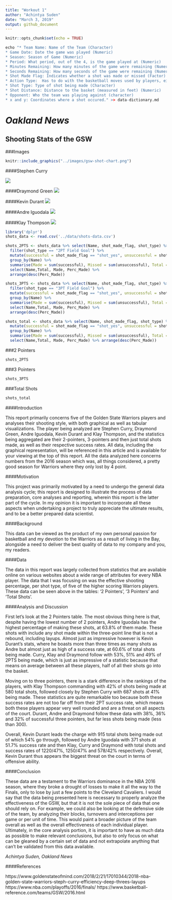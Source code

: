 ```yaml
---
title: "Workout 1"
author: "Achintya Suden"
date: "March 3, 2019"
output: github_document
---
```


```r
knitr::opts_chunk$set(echo = TRUE)

```


```r

echo "* Team Name: Name of the Team (Character)
* Game Date: Date the game was played (Numeric)
* Season: Season of Game (Numeric)
* Period: What period, out of the 4, is the game played at (Numeric)
* Minutes Remaining: How many minutes of the game were remaining (Numeric)
* Seconds Remaining: How many seconds of the game were remaining (Numeric)
* Shot Made Flag: Indicates whether a shot was made or missed (Factor)
* Action Type:  Has to do with the basketball moves used by players, either to pass by defenders to gain access to the basket, or to get a clean pass to a teammate to score a two pointer or three pointer (Character)
* Shot Type: Type of shot being made (Character)
* Shot Distance: Distance to the basket (measured in feet) (Numeric)
* Opponent: Who the team was playing against (character)
* x and y: Coordinates where a shot occured." >> data-dictionary.md

```

# *Oakland News* 
## Shooting Stats of the GSW

###Images
```r
knitr::include_graphics("../images/gsw-shot-chart.png")
```

####Stephen Curry

![](../images/Curry.png)

####Draymond Green
![](../images/draymond.jpg)

####Kevin Durant
![](../images/durant.jpg)


####Andre Iguodala
![](../images/andre.jpg)


####Klay Thompson
![](../images/klay.jpg)





```r
library('dplyr')
shots_data <- read.csv('../data/shots-data.csv')

shots_2PTS <- shots_data %>% select(Name, shot_made_flag, shot_type) %>%
  filter(shot_type == "2PT Field Goal") %>%
  mutate(successful = shot_made_flag == "shot_yes", unsuccessful = shot_made_flag == "shot_no") %>% 
  group_by(Name) %>%
  summarise(Made = sum(successful), Missed = sum(unsuccessful), Total = sum(Made + Missed), Perc_Made = Made/Total) %>%
  select(Name,Total, Made, Perc_Made) %>%
  arrange(desc(Perc_Made))

shots_3PTS <- shots_data %>% select(Name, shot_made_flag, shot_type) %>%
  filter(shot_type == "3PT Field Goal") %>%
  mutate(successful = shot_made_flag == "shot_yes", unsuccessful = shot_made_flag == "shot_no") %>% 
  group_by(Name) %>%
  summarise(Made = sum(successful), Missed = sum(unsuccessful), Total = sum(Made + Missed), Perc_Made = Made/Total) %>%
  select(Name,Total, Made, Perc_Made) %>%
  arrange(desc(Perc_Made))

shots_total <- shots_data %>% select(Name, shot_made_flag, shot_type) %>%
  mutate(successful = shot_made_flag == "shot_yes", unsuccessful = shot_made_flag == "shot_no") %>% 
  group_by(Name) %>%
  summarise(Made = sum(successful), Missed = sum(unsuccessful), Total = sum(Made + Missed), Perc_Made = Made/Total) %>%
  select(Name,Total, Made, Perc_Made) %>% arrange(desc(Perc_Made))
```

###2 Pointers 
```r
shots_2PTS
```

###3 Pointers
```r
shots_3PTS
```

###Total Shots
```r
shots_total
```

####Introduction

This report primarily concerns five of the Golden State Warriors players and analyses their shooting style, with both graphical as well as tabular visualizations. The player being analyzed are Stephen Curry, Draymond Green, Andre Iguodala, Kevin Durant and Klay Thompson, and the statistics being aggregated are their 2-pointers, 3-pointers and then just total shots made, as well as their respective success rates. All data, including the graphical representation, will be referenced in this article and is available for your viewing at the top of this report. All the data analyzed here concerns numbers from the 2016 season which was, all things considered, a pretty good season for Warriors where they only lost by 4 point.

####Motivation

This project was primarily motivated by a need to undergo the general data analysis cycle; this report is designed to illustrate the process of data preparation, core analyses and reporting, wherein this report is the latter part of the cycle. In my opinion it is important to incorporate all these aspects when undertaking a project to truly appreciate the ultimate results, and to be a better prepared data scientist.

####Background

This data can be viewed as the product of my own personal passion for basketball and my devotion to the Warriors as a result of living in the Bay, alongside a need to deliver the best quality of data to my company and you, my readers.

####Data

The data in this report was largely collected from statistics that are available online on various websites about a wide range of attributes for every NBA player. The data that I was focusing on was the effective shooting percentage, per shot type, of five of the higher scoring Warriors players. These data can be seen above in the tables: '2 Pointers', '3 Pointers' and 'Total Shots'.

####Analysis and Discussion

First let's look at the 2 Pointers table. The most obvious thing here is that, despite having the lowest number of 2 pointers, Andre Iguodala has the highest percentage of making these shots, at 63.8% of them made. These shots with include any shot made within the three-point line that is not a rebound, including layups. Almost just as impressive however is Kevin Durant's stats, where he boasts more than three times as many shots as Andre but almost just as high of a success rate, at 60.6% of total shots being made. Curry, Klay and Draymond follow with 53%, 51% and 49% of 2PTS being made, which is just as impressive of a statistic because that means on average between all these players, half of all their shots go into the basket.  

Moving on to three pointers, there is a stark difference in the rankings of the players, with Klay Thompson commanding with 42% of shots being made at 580 total shots, followed closely by Stephen Curry with 687 shots at 41% being made. These statistics are quite remarkable too because both these success rates are not too far off from their 2PT success rate, which means both these players appear very well rounded and are a threat on all aspects of the court. Durant, Andre and Draymond follow these data with 38%, 36% and 32% of successful three pointers, but far less shots being made (less than 300).  

Overall, Kevin Durant leads the charge with 915 total shots being made out of which 54% go through, followed by Andre Iguodala with 371 shots at 51.7% success rate and then Klay, Curry and Draymond with total shots and success rates of 1220/47%, 1250/47% and 578/42% respectively. Overall, Kevin Durant thus appears the biggest threat on the court in terms of offensive ability. 

####Conclusion

These data are a testament to the Warriors dominance in the NBA 2016 season, where they broke a drought of losses to make it all the way to the Finals, only to lose by just a few points to the Cleveland Cavaliers. I would say that the data being presented here is necessary to properly analyze the effectiveness of the GSW, but that it is not the sole piece of data that one should rely on. For example, we could also be looking at the defensive side of the team, by analyzing their blocks, turnovers and interceptions per game or per unit of time. This would paint a broader picture of the team overall as well as the overall effectiveness of each individual player. Ultimately, in the core analysis portion, it is important to have as much data as possible to make relevant conclusions, but also to only focus on what can be gleaned by a certain set of data and not extrapolate anything that can't be validated from this data available.  

_Achintya Suden, Oakland News_

####References

https://www.goldenstateofmind.com/2018/2/21/17010344/2018-nba-golden-state-warriors-steph-curry-efficiency-deep-threes-layups
https://www.nba.com/playoffs/2016/finals/
https://www.basketball-reference.com/teams/GSW/2016.html

